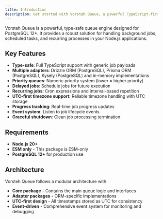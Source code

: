 ```yaml
---
title: Introduction
description: Get started with Vorsteh Queue, a powerful TypeScript-first job queue for PostgreSQL.
---
```


Vorsteh Queue is a powerful, type-safe queue engine designed for PostgreSQL 12+. It provides a robust solution for handling background jobs, scheduled tasks, and recurring processes in your Node.js applications.

## Key Features

- **Type-safe**: Full TypeScript support with generic job payloads
- **Multiple adapters**: Drizzle ORM (PostgreSQL), Prisma ORM (PostgreSQL), Kysely (PostgreSQL) and in-memory implementations
- **Priority queues**: Numeric priority system (lower = higher priority)
- **Delayed jobs**: Schedule jobs for future execution
- **Recurring jobs**: Cron expressions and interval-based repetition
- **UTC-first timezone support**: Reliable timezone handling with UTC storage
- **Progress tracking**: Real-time job progress updates
- **Event system**: Listen to job lifecycle events
- **Graceful shutdown**: Clean job processing termination

## Requirements

- **Node.js 20+**
- **ESM only** - This package is ESM-only
- **PostgreSQL 12+** for production use

## Architecture

Vorsteh Queue follows a modular architecture with:

- **Core package** - Contains the main queue logic and interfaces
- **Adapter packages** - ORM-specific implementations
- **UTC-first design** - All timestamps stored as UTC for consistency
- **Event-driven** - Comprehensive event system for monitoring and debugging
